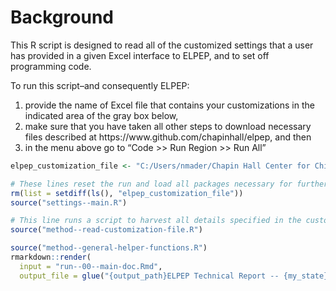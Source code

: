 # Background

This R script is designed to read all of the customized settings that a user has provided in a given Excel interface to ELPEP, and to set off programming code.

To run this script--and consequently ELPEP:

1. provide the name of Excel file that contains your customizations in the indicated area of the gray box below, 
2. make sure that you have taken all other steps to download necessary files described at https://www.github.com/chapinhall/elpep, and then
3. in the menu above go to "Code >> Run Region >> Run All"

```r
elpep_customization_file <- "C:/Users/nmader/Chapin Hall Center for Children/CCPRP Project - Documents/ELPEP/Maine/Interface for Specifying Custom ELPEP Eligibility Estimates--Maine.xlsm"
```

```r
# These lines reset the run and load all packages necessary for further steps
rm(list = setdiff(ls(), "elpep_customization_file"))
source("settings--main.R")
```


```r
# This line runs a script to harvest all details specified in the customization file
source("method--read-customization-file.R")
```

```r
source("method--general-helper-functions.R")
rmarkdown::render(
  input = "run--00--main-doc.Rmd",
  output_file = glue("{output_path}ELPEP Technical Report -- {my_state} -- {my_output_tag}.html"))
```


